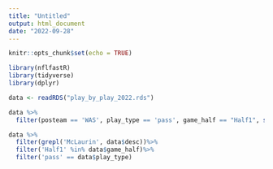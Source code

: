 ```yaml
---
title: "Untitled"
output: html_document
date: "2022-09-28"
---
```


```r
knitr::opts_chunk$set(echo = TRUE)
```

```r
library(nflfastR)
library(tidyverse)
library(dplyr)

```
```r
data <- readRDS("play_by_play_2022.rds")
```


```r
data %>%
  filter(posteam == 'WAS', play_type == 'pass', game_half == "Half1", str_detect(desc, "McLaurin"))

```

```r
data %>% 
  filter(grepl('McLaurin', data$desc))%>% 
  filter('Half1' %in% data$game_half)%>%
  filter('pass' == data$play_type)

```

